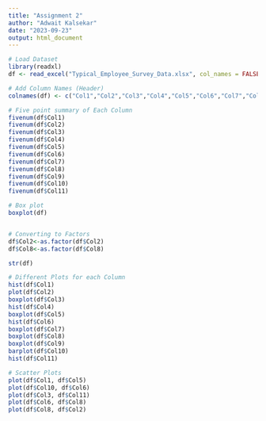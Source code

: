 ```yaml
---
title: "Assignment 2"
author: "Adwait Kalsekar"
date: "2023-09-23"
output: html_document
---
```


```r
# Load Dataset
library(readxl)
df <- read_excel("Typical_Employee_Survey_Data.xlsx", col_names = FALSE)

# Add Column Names (Header)
colnames(df) <- c("Col1","Col2","Col3","Col4","Col5","Col6","Col7","Col8","Col9","Col10","Col11")

# Five point summary of Each Column
fivenum(df$Col1)
fivenum(df$Col2)
fivenum(df$Col3)
fivenum(df$Col4)
fivenum(df$Col5)
fivenum(df$Col6)
fivenum(df$Col7)
fivenum(df$Col8)
fivenum(df$Col9)
fivenum(df$Col10)
fivenum(df$Col11)

# Box plot
boxplot(df)


# Converting to Factors
df$Col2<-as.factor(df$Col2)
df$Col8<-as.factor(df$Col8)

str(df)

# Different Plots for each Column
hist(df$Col1)
plot(df$Col2)
boxplot(df$Col3)
hist(df$Col4)
boxplot(df$Col5)
hist(df$Col6)
boxplot(df$Col7)
boxplot(df$Col8)
boxplot(df$Col9)
barplot(df$Col10)
hist(df$Col11)

# Scatter Plots
plot(df$Col1, df$Col5)
plot(df$Col10, df$Col6)
plot(df$Col3, df$Col11)
plot(df$Col6, df$Col8)
plot(df$Col8, df$Col2)
```
